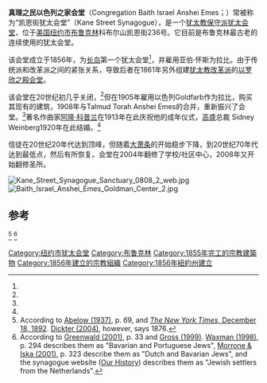 {{Infobox religious building
| building_name = 真理之民以色列之家会堂
| infobox_width =
| image = Baith Israel Anshei Emes sanctuary - panorama.jpg
| image_size = 300px
| map_type = USA New York City
| map_size =300px
| location = [[美国|美国]][[纽约市|纽约市]][[布鲁克林|布鲁克林]]科布尔山凯恩街236号
| geo = {{coord|40.6856|-73.99524|display=inline,title}}
| religious_affiliation = [[犹太教保守派|犹太教保守派]]
| website = [http://www.kanestreet.org/ www. kanestreet.org]
| architecture_style =罗马复兴<ref name=Greenwald33>[[#refGreenwald2001|Greenwald (2001)]], p. 33.</ref><ref name=Wolfe>[[#refWolfe1994|Wolfe (1994)]], p. 452.</ref><ref name=Morrone322>[[#refMorrone2001|Morrone & Iska (2001)]], p. 322.</ref>
| facade_direction = 东北
| year_completed = 1855年<ref name=Wolfe/>
| capacity = 864<ref name=Greenwald34>[[#refGreenwald2001|Greenwald (2001)]], p. 34.</ref>
}}
'''真理之民以色列之家会堂'''（Congregation Baith Israel Anshei Emes；{{lang-he-n|בֵּית יִשְׂרָאֵל אַנְשֵׁי אֱמֶת}}）常被称为“凯恩街犹太会堂”（Kane Street Synagogue），是一个[[犹太教保守派|犹太教保守派]][[犹太会堂|犹太会堂]]，位于[[美国|美国]][[纽约市|纽约市]][[布鲁克林|布鲁克林]]科布尔山凯恩街236号。它目前是布鲁克林最古老的连续使用的犹太会堂。

该会堂成立于1856年，为[[长岛|长岛]]第一个犹太会堂<ref name=Greenwald33/>，并雇用亚伯·怀斯为拉比。由于传统派和改革派之间的紧张关系，导致后者在1861年另外组建[[犹太教改革派|犹太教改革派]]的[[以罗欣之殿会堂|以罗欣之殿会堂]]。

该会堂在20世纪初几乎关闭，<ref name=Greenwald33/>但在1905年雇用以色列Goldfarb作为拉比，购买其现有的建筑，1908年与Talmud Torah Anshei Emes的合并，重新振兴了会堂。<ref name=Greenwald33/>著名作曲家[[阿隆·科普兰|阿隆·科普兰]]在1913年在此庆祝他的成年仪式，[[高盛|高盛]]总裁 Sidney Weinberg1920年在此结婚。<ref name = Greenwald33 />

信徒在20世纪20年代达到顶峰，但随着[[大萧条|大萧条]]的开始稳步下降，到20世纪70年代达到最低点，然后有所恢复。会堂在2004年翻修了学校/社区中心，2008年又开始翻修圣所。

[[Image:Kane_Street_Synagogue_Sanctuary_0808_2_web.jpg|upright]]
[[Image:Baith_Israel_Anshei_Emes_Goldman_Center_2.jpg|upright]]

==参考==
{{reflist}}
<ref name=AaronWiseTerm>
According to [[#refAbelow1937|Abelow (1937)]], p. 69, and [[#refNYT18921218|''The New York Times'', December 18, 1892]]. [[#refDickter2004|Dickter (2004)]], however, says 1876.
</ref>
<ref name=BavarianJews>
According to [[#refGreenwald2001|Greenwald (2001)]], p. 33 and [[#refGross1999|Gross (1999)]]. [[#refWaxman1998|Waxman (1998)]], p. 294 describes them as "Bavarian and Portuguese Jews", [[#refMorrone2001|Morrone & Iska (2001)]], p. 323 describe them as "Dutch and Bavarian Jews", and the synagogue website ([[#refOurHistory|Our History]]) describes them as "Jewish settlers from the Netherlands".
</ref>
[[Category:纽约市犹太会堂|Category:纽约市犹太会堂]]
[[Category:布鲁克林|Category:布鲁克林]]
[[Category:1855年完工的宗教建築物|Category:1855年完工的宗教建築物]]
[[Category:1856年建立的宗教組織|Category:1856年建立的宗教組織]]
[[Category:1856年紐約州建立|Category:1856年紐約州建立]]